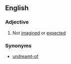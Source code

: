 ==English==

===Adjective===
{{en-adj}}

# Not [[imagined]] or [[expected]]

===Synonyms===
*[[undreamt-of]]